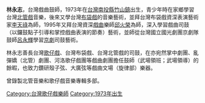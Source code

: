 {{vfd|沒有足夠的可靠資料來源能夠讓這個條目符合[[Wikipedia:關注度|Wikipedia:關注度]]中的標準|date=2022/06/17}}
{{Notability|3=Biographies|time=2022-05-18T05:00:21+00:00}}
{{BLP unsourced|time=2022-05-18T05:00:21+00:00}}
'''林永志'''，台灣戲曲鼓師，1973年在[[台灣|台灣]][[南投縣|南投縣]][[竹山鎮_(臺灣)|竹山鎮]]出生，青少年時在家鄉學習台灣[[北管戲|北管戲]]音樂，後來又學台灣[[布袋戲|布袋戲]]的音樂藝術，並拜台灣布袋戲資深表演藝術家[[李天祿|李天祿]]為師，1995年又拜台灣資深[[戲曲|戲曲]]樂師[[邱火榮|邱火榮]]為師，深入學習戲曲司鼓（以鑼鼓點子引導和掌控戲曲表演的節奏）藝術，並師從台灣國立國光劇團京劇隊鼓師[[呂永輝|呂永輝]]學習[[京劇|京劇]]司鼓藝術。

林永志善長台灣[[歌仔戲|歌仔戲]]、台灣布袋戲、台灣北管戲的司鼓，在亦宛然掌中劇團、亂彈嬌（北管）劇團、河洛歌仔戲團等戲曲劇團擔任鼓師（武場領班；武場領導）的餘暇，也致力鑽研殼子弦、大廣弦等戲曲文場（旋律部）樂器。

曾錄製北管音樂和歌仔戲音樂專輯多部。

[[Category:台灣歌仔戲樂師|Category:台灣歌仔戲樂師]]
[[Category:1973年出生|Category:1973年出生]]